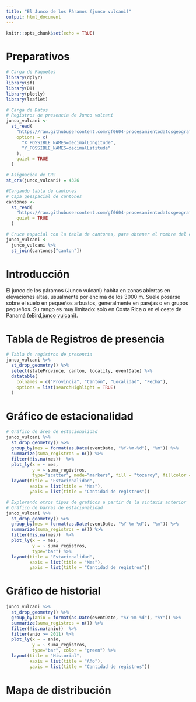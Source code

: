 ```yaml
---
title: "El Junco de los Páramos (junco vulcani)"
output: html_document
---
```


```r
knitr::opts_chunk$set(echo = TRUE)
```

# Preparativos
```r
# Carga de Paquetes
library(dplyr)
library(sf)
library(DT)
library(plotly)
library(leaflet)
```

```r
# Carga de Datos
# Registros de presencia de Junco vulcani
junco_vulcani <-
  st_read(
    "https://raw.githubusercontent.com/gf0604-procesamientodatosgeograficos/2021i-datos/main/gbif/junco_vulcani-cr-registros.csv",
    options = c(
      "X_POSSIBLE_NAMES=decimalLongitude",
      "Y_POSSIBLE_NAMES=decimalLatitude"
    ),
    quiet = TRUE
  )

# Asignación de CRS
st_crs(junco_vulcani) = 4326

#Cargando tabla de cantones
# Capa geespacial de cantones
cantones <-
  st_read(
    "https://raw.githubusercontent.com/gf0604-procesamientodatosgeograficos/2021i-datos/main/ign/delimitacion-territorial-administrativa/cr_cantones_simp_wgs84.geojson",
    quiet = TRUE
  )
```

```r
# Cruce espacial con la tabla de cantones, para obtener el nombre del cantón
junco_vulcani <- 
  junco_vulcani %>%
  st_join(cantones["canton"])
```


# Introducción
El junco de los páramos (Junco vulcani) habita en zonas abiertas en elevaciones altas, usualmente por encima de los 3000 m. Suele posarse sobre el suelo en pequeños arbustos, generalmente en parejas o en grupos pequeños. Su rango es muy limitado: solo en Costa Rica o en el oeste de Panamá (eBird,[junco vulcani](https://ebird.org/species/voljun1)).

# Tabla de Registros de presencia
```r
# Tabla de registros de presencia
junco_vulcani %>%
  st_drop_geometry() %>%
  select(stateProvince, canton, locality, eventDate) %>%
  datatable(
    colnames = c("Provincia", "Cantón", "Localidad", "Fecha"),
    options = list(searchHighlight = TRUE)
  )
```


# Gráfico de estacionalidad
```r
# Gráfico de área de estacionalidad
junco_vulcani %>%
  st_drop_geometry() %>%
  group_by(mes = format(as.Date(eventDate, "%Y-%m-%d"), "%m")) %>%
  summarize(suma_registros = n()) %>%
  filter(!is.na(mes))  %>%
  plot_ly(x = ~ mes,
          y = ~ suma_registros,
          type="scatter", mode="markers", fill = "tozeroy", fillcolor = "green") %>%
  layout(title = "Estacionalidad",
         xaxis = list(title = "Mes"),
         yaxis = list(title = "Cantidad de registros"))
```

```r
# Explorando otros tipos de graficos a partir de la sintaxis anterior
# Gráfico de barras de estacionalidad
junco_vulcani %>%
  st_drop_geometry() %>%
  group_by(mes = format(as.Date(eventDate, "%Y-%m-%d"), "%m")) %>%
  summarize(suma_registros = n()) %>%
  filter(!is.na(mes))  %>%
  plot_ly(x = ~ mes,
          y = ~ suma_registros,
          type="bar") %>%
  layout(title = "Estacionalidad",
         xaxis = list(title = "Mes"),
         yaxis = list(title = "Cantidad de registros"))
```


# Gráfico de historial
```r
junco_vulcani %>%
  st_drop_geometry() %>%
  group_by(anio = format(as.Date(eventDate, "%Y-%m-%d"), "%Y")) %>%
  summarize(suma_registros = n()) %>%
  filter(!is.na(anio))  %>%
  filter(anio >= 2011) %>%
  plot_ly(x = ~ anio,
          y = ~ suma_registros,
          type="bar", color = "green") %>%
  layout(title = "Historial",
         xaxis = list(title = "Año"),
         yaxis = list(title = "Cantidad de registros"))
```


# Mapa de distribución










